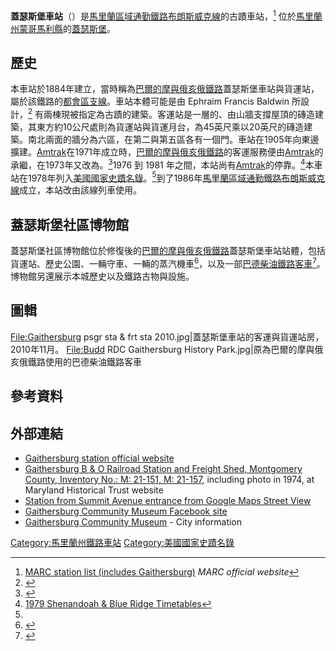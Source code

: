{{Infobox station
 | name=蓋瑟斯堡
|native_name={{lang|en|Gaithersburg}}
 | image=Gaithersburg train station 1.jpg
 | image_caption=Gaithersburg MARC (formerly B&O) Railroad Station, January 2007
 | address=[[馬里蘭州|馬里蘭州]][[蓋瑟斯堡_(馬里蘭州)|蓋瑟斯堡]]南高峰大道5號
 | country=[[美國|美國]]
 | coordinates={{coord|39|08|29.5|N|77|11|35|W|display = inline,title}}
 | line={{link-en|大都會分部|Metropolitan Subdivision}}
 | other=跨縣連接路線<br/>{{link-en|MTA馬里蘭巴士路線列表#通勤巴士路線|List of MTA Maryland bus routes#Commuter Bus routes|201}}及{{link-en|MTA馬里蘭巴士路線列表#通勤巴士路線|List of MTA Maryland bus routes#Commuter Bus routes|202}}
 | structure=
 | platform=2個[[側式月台|側式月台]]
 | depth=
 | levels=
 | tracks=2條
 | parking=停車場
 | bicycle=
 | baggage_check=
 | opened= 1884年
 | closed=
 | rebuilt=
 | electrified=
 | ADA=是
 | code=
 | owned=
 | zone=
 | former=
 | passengers= 542人
 | pass_year= 2013年
 | pass_percent=
 | pass_system= MARC
 | services=
{{S-rail|title=馬里蘭區域通勤鐵路}}
{{S-inop|[[都會區園林車站|都會區園林車站]]}}
{{s-line|布朗斯威克線||#FFCCCC}}
{{S-inop|[[華盛頓園林車站|華盛頓園林車站]]}}
{{s-note|text=已停駛鐵路}}
{{new system|[[巴爾的摩與俄亥俄鐵路|巴爾的摩與俄亥俄鐵路]]}}
{{S-inop|[[日耳曼鎮車站|日耳曼鎮車站]]}}
{{s-line|都會區線||#000033}}
{{S-inop|[[羅克維爾車站|羅克維爾車站]]}}
 | nrhp=
{{Infobox NRHP
 | embed = yes
 | name = 蓋瑟斯堡巴爾的摩及俄亥俄鐵路站與貨運站<br />{{lang|en|Gaithersburg B & O Railroad Station and Freight Shed}}
 | image = 
 | caption = 
 | location = [[馬里蘭州|馬里蘭州]][[蓋瑟斯堡_(馬里蘭州)|蓋瑟斯堡]]高峰及東鑽石大道
 | locmapin = USA Maryland#USA
 | area = 
 | built = 1884年
 | architect = {{link-en|Ephraim Francis Baldwin|Ephraim Francis Baldwin}}
 | architecture = Queen Anne attributed
 | added = 1978年10月5日<ref name="nris">{{NRISref|2008a}}</ref>
 | refnum =  78001473
 | visitation_num = 
 | visitation_year =
 }}
}}
'''蓋瑟斯堡車站'''（{{lang-en|Gaithersburg station}}）是[[馬里蘭區域通勤鐵路布朗斯威克線|馬里蘭區域通勤鐵路布朗斯威克線]]的古蹟車站，<ref name="track">[http://www.mtamaryland.com/services/marc/schedulesSystemMaps/marcTrainSystemMap.cfm MARC station list (includes Gaithersburg)] {{webarchive|url=https://web.archive.org/web/20080309011011/http://www.mtamaryland.com/services/marc/schedulesSystemMaps/marcTrainSystemMap.cfm |date=2008-03-09 }} ''MARC official website''</ref> 位於[[馬里蘭州|馬里蘭州]][[蒙哥馬利縣_(馬里蘭州)|蒙哥馬利縣]]的[[蓋瑟斯堡|蓋瑟斯堡]]。

==歷史==
本車站於1884年建立，當時稱為[[巴爾的摩與俄亥俄鐵路|巴爾的摩與俄亥俄鐵路]]蓋瑟斯堡車站與貨運站，屬於該鐵路的[[都會區支線|都會區支線]]。車站本體可能是由 Ephraim Francis Baldwin 所設計，<ref name="mht">{{cite web|url=http://www.mht.maryland.gov/nr/NRDetail.aspx?HDID=500&COUNTY=Montgomery&FROM=NRCountyList.aspx?COUNTY=Montgomery |title=Gaithersburg B & O Railroad Station and Freight Shed |publisher=Maryland Historical Trust |accessdate=2008-10-29}}</ref> 有兩棟現被指定為古蹟的建築。客運站是一層的、由山牆支撐屋頂的磚造建築，其東方約10公尺處則為貨運站與貨運月台，為45英尺乘以20英尺的磚造建築。南北兩面的牆分為六區，在第二與第五區各有一個門。車站在1905年向東邊擴建。[[Amtrak|Amtrak]]在1971年成立時，[[巴爾的摩與俄亥俄鐵路|巴爾的摩與俄亥俄鐵路]]的客運服務便由[[Amtrak|Amtrak]]的{{link-en|波多馬克特快|Potomac Special}}承繼，在1973年又改為{{tsl|en|Blue Ridge (train)|藍嶺號}}。<ref>{{Cite web |url=http://www.timetables.org/full.php?group=19811025&item=0033 |title=Amtrak Timetables; October 25, 1981; Capitol Limited (Museum of Railway Timetables) |access-date=2014-11-10 |archive-url=https://web.archive.org/web/20110728113514/http://www.timetables.org/full.php?group=19811025&item=0033 |archive-date=2011-07-28 |dead-url=yes }}</ref>1976 到 1981 年之間，本站尚有[[Amtrak|Amtrak]]的{{link-en|謝南多厄號|Shenandoah (Amtrak train)}}停靠。<ref>
[http://www.rrpicturearchives.net/showPicture.aspx?id=43374 1979 Shenandoah & Blue Ridge Timetables]</ref>本車站在1978年列入[[美國國家史蹟名錄|美國國家史蹟名錄]]。<ref name="nris"/>到了1986年[[馬里蘭區域通勤鐵路布朗斯威克線|馬里蘭區域通勤鐵路布朗斯威克線]]成立，本站改由該線列車使用。

==蓋瑟斯堡社區博物館==
蓋瑟斯堡社區博物館位於修復後的[[巴爾的摩與俄亥俄鐵路|巴爾的摩與俄亥俄鐵路]]蓋瑟斯堡車站站體，包括貨運站、歷史公園、一輛守車、一輛{{link-en|布法罗河和高利铁路|Buffalo Creek and Gauley Railroad}}的蒸汽機車<ref>{{cite video |people=jpmueller99  |date=February 25, 2012 |title=Buffalo Creek & Gauley 2-8-0 at Gaithersburg |url= http://commons.wikimedia.org/wiki/File:Buffalo_Creek_%26_Gauley_2-8-0_Gaithersburg.jpg |medium= photograph |accessdate= 2013-04-12}}</ref>，以及一部[[巴德柴油鐵路客車|巴德柴油鐵路客車]]<ref>{{cite video |people=jpmueller99  |date=January 31, 2013 |title=File:Budd RDC's - Gaithersburg, MD 1991.jpg |url= https://commons.wikimedia.org/wiki/File:Budd_RDC%27s_-_Gaithersburg,_MD_1991.jpg |medium= photograph |accessdate= 2013-09-02}}</ref>。博物館另還展示本城歷史以及鐵路古物與設施。
==圖輯==
<gallery>
File:Gaithersburg psgr sta & frt sta 2010.jpg|蓋瑟斯堡車站的客運與貨運站房，2010年11月。
File:Budd RDC Gaithersburg History Park.jpg|原為巴爾的摩與俄亥俄鐵路使用的巴德柴油鐵路客車
</gallery>
{{clear left}}

==參考資料==
{{Reflist}}

==外部連結==
{{commonscat-inline|Gaithersburg (MARC station)}}
* [https://web.archive.org/web/20080309011011/http://www.mtamaryland.com/services/marc/schedulesSystemMaps/marcTrainSystemMap.cfm#top Gaithersburg station official website]
*[http://www.mht.maryland.gov/nr/NRDetail.aspx?HDID=500&COUNTY=Montgomery&FROM=NRCountyList.aspx?COUNTY=Montgomery Gaithersburg B & O Railroad Station and Freight Shed, Montgomery County, Inventory No.: M: 21-151, M: 21-157], including photo in 1974, at Maryland Historical Trust website
* [http://maps.google.com/maps?hl=en&ie=UTF8&ll=39.141507,-77.19349&spn=0.003961,0.013443&z=17&layer=c&cbll=39.141507,-77.19349&panoid=9oAhLY0PGg8oakiTpXZUGA&cbp=12,73.88,,0,5.5 Station from Summit Avenue entrance from Google Maps Street View]
* [https://www.facebook.com/GaithersburgCommunityMuseum Gaithersburg Community Museum Facebook site]
* [https://web.archive.org/web/20141105170951/http://gaithersburgmd.gov/leisure/museums Gaithersburg Community Museum] - City information



[[Category:馬里蘭州鐵路車站|Category:馬里蘭州鐵路車站]]
[[Category:美國國家史蹟名錄|Category:美國國家史蹟名錄]]